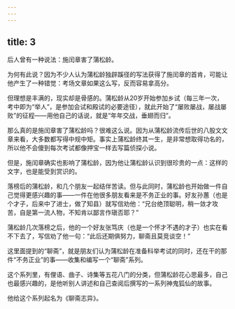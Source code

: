 ```yaml
---
---
---
```

title: 3
---



后人曾有一种说法：施闰章害了蒲松龄。

为何有此说？因为不少人认为蒲松龄独辟蹊径的写法获得了施闰章的首肯，可能让他产生了一种错觉：考场文章如果这么写，反而容易拿高分。

但理想是丰满的，现实却是骨感的。蒲松龄从20岁开始参加乡试（每三年一次，考中即为“举人”，是参加会试和殿试的必要途径），就此开始了“屡败屡战，屡战屡败”的征程——用他自己的话说，就是“年年交战，垂翅而归”。

那么真的是施闰章害了蒲松龄吗？很难这么说。因为从蒲松龄流传后世的八股文文章来看，大多数都写得中规中矩。事实上蒲松龄终其一生，是非常想取得功名的，所以他不会傻到每次考试都像押宝一样去写篇侦探小说。

但是，施闰章确实也影响了蒲松龄，因为他让蒲松龄认识到很珍贵的一点：这样的文字，也是能受到赏识的。

落榜后的蒲松龄，和几个朋友一起结伴苦读。但与此同时，蒲松龄也开始做一件自己觉得更感兴趣的事——一件在他很多朋友看来是不务正业的事。好友孙蕙（也是个才子，后来中了进士，做了知县）就写信劝他：“兄台绝顶聪明，稍一敛才攻苦，自是第一流人物，不知肯以鄙言作瑱否耶？”

蒲松龄几次落榜之后，他的一个好友张笃庆（也是一个怀才不遇的才子）也实在看不下去了，写信劝了他一句：“此后还期俱努力，聊斋且莫竞谈空！”

这里面提到的“聊斋”，就是朋友们认为蒲松龄在准备科举考试的同时，还在干的那件“不务正业”的事——收集和编写一个“聊斋”系列。

这个系列里，有俚语、曲子、诗集等五花八门的分类，但蒲松龄花心思最多，自己也最感兴趣的，是他听别人讲述和自己查阅后撰写的一系列神鬼狐仙的故事。

他给这个系列起名为《聊斋志异》。